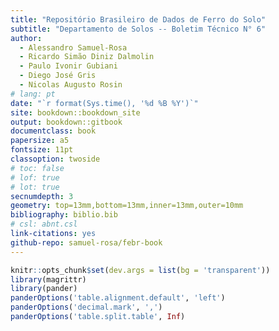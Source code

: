 ```yaml
--- 
title: "Repositório Brasileiro de Dados de Ferro do Solo"
subtitle: "Departamento de Solos -- Boletim Técnico N° 6"
author: 
  - Alessandro Samuel-Rosa
  - Ricardo Simão Diniz Dalmolin
  - Paulo Ivonir Gubiani
  - Diego José Gris
  - Nicolas Augusto Rosin
# lang: pt
date: "`r format(Sys.time(), '%d %B %Y')`"
site: bookdown::bookdown_site
output: bookdown::gitbook
documentclass: book
papersize: a5
fontsize: 11pt
classoption: twoside
# toc: false
# lof: true
# lot: true
secnumdepth: 3
geometry: top=13mm,bottom=13mm,inner=13mm,outer=10mm
bibliography: biblio.bib
# csl: abnt.csl
link-citations: yes
github-repo: samuel-rosa/febr-book
---
```


```r
knitr::opts_chunk$set(dev.args = list(bg = 'transparent'))
library(magrittr)
library(pander)
panderOptions('table.alignment.default', 'left')
panderOptions('decimal.mark', ',')
panderOptions('table.split.table', Inf)
```
